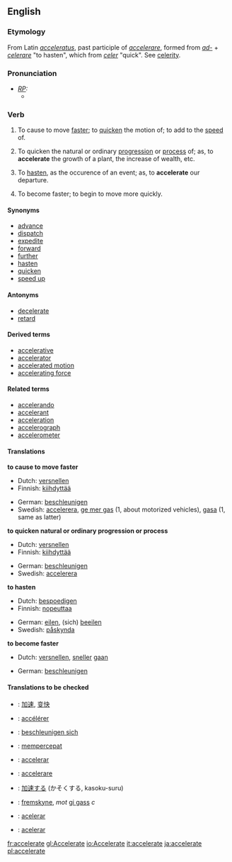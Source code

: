 ==English==

===Etymology===
From Latin ''[[acceleratus]]'', past participle of ''[[accelerare]]'', formed from ''[[ad-]]'' + ''[[celerare]]'' "to hasten", which from ''[[celer]]'' "quick". See [[celerity]].

===Pronunciation===
* ''[[RP]]:''
** {{IPA|/əkˈseləˌreɪt/}}

===Verb===
{{en-infl-reg-other-e|accelerat|e||}}
# {{transitive}} To cause to move [[faster]]; to [[quicken]] the motion of; to add to the [[speed]] of.
# {{transitive}} To quicken the natural or ordinary [[progression]] or [[process]] of; as, to '''accelerate''' the growth of a plant, the increase of wealth, etc.
# {{transitive}} To [[hasten]], as the occurence of an event; as, to '''accelerate''' our departure.
# {{intransitive}} To become faster; to begin to move more quickly.

====Synonyms====
* [[advance]]
* [[dispatch]]
* [[expedite]]
* [[forward]]
* [[further]]
* [[hasten]]
* [[quicken]]
* [[speed up]]

====Antonyms====
* [[decelerate]]
* [[retard]]

====Derived terms====
* [[accelerative]]
* [[accelerator]]
* [[accelerated motion]]
* [[accelerating force]]

====Related terms====
* [[accelerando]]
* [[accelerant]]
* [[acceleration]]
* [[accelerograph]]
* [[accelerometer]]

====Translations====
'''to cause to move faster'''
{{top}}
* Dutch: [[versnellen]]
* Finnish: [[kiihdyttää]]
{{mid}}
* German: [[beschleunigen]]
* Swedish: [[accelerera]], [[ge mer gas]] (1, about motorized vehicles), [[gasa]] (1, same as latter)
{{bottom}}

'''to quicken natural or ordinary progression or process'''
{{top}}
* Dutch: [[versnellen]]
* Finnish: [[kiihdyttää]]
{{mid}}
* German: [[beschleunigen]]
* Swedish: [[accelerera]]
{{bottom}}

'''to hasten'''
{{top}}
* Dutch: [[bespoedigen]]
* Finnish: [[nopeuttaa]]
{{mid}}
* German: [[eilen]], (sich) [[beeilen]]
* Swedish: [[påskynda]]
{{bottom}}

'''to become faster'''
{{top}}
* Dutch: [[versnellen]], [[sneller]] [[gaan]]
{{mid}}
* German: [[beschleunigen]]
{{bottom}}

====Translations to be checked====
{{checktrans}}
*{{ttbc|Chinese}}: [[加速]], [[变快]]
*{{ttbc|French}}: [[accélérer]]
*{{ttbc|German}}: [[beschleunigen sich]]
*{{ttbc|Indonesian}}: [[cepat|mempercepat]]
*{{ttbc|Interlingua}}: [[accelerar]]
*{{ttbc|Italian}}: [[accelerare]]
*{{ttbc|Japanese}}: [[加速]]する (かそくする, kasoku-suru)
*{{ttbc|Norwegian}}: [[fremskyne]], ''mot'' [[gi gass]] ''c''
*{{ttbc|Portuguese}}: [[acelerar]]
*{{ttbc|Spanish}}: [[acelerar]]
[[fr:accelerate]]
[[gl:Accelerate]]
[[io:Accelerate]]
[[it:accelerate]]
[[ja:accelerate]]
[[pl:accelerate]]